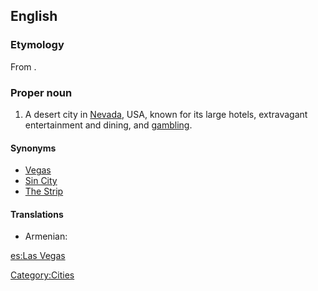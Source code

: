 ==English==
{{wikipedia}}

===Etymology===
From {{etyl|es}} {{term|las|lang=es}} {{term|vegas||the meadows|lang=es}}.

===Proper noun===
{{en-proper-noun}}

# A desert city in [[Nevada]], USA, known for its large hotels, extravagant entertainment and dining, and [[gambling]].

====Synonyms====
* [[Vegas]]
* [[Sin City]]
* [[The Strip]]

====Translations====
{{trans-top|city}}
* Armenian: {{t-|hy|Լաս Վեգաս|tr=Las Vegas|sc=Armn|xs=Armenian}}
{{trans-mid}}
{{trans-bottom}}

{{anagrams:en/aaeglssv}}
[[Category:Cities]]

[[es:Las Vegas]]